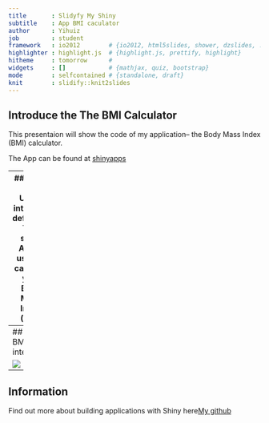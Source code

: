 ```yaml
---
title       : Slidyfy My Shiny
subtitle    : App BMI caculator
author      : Yihuiz
job         : student
framework   : io2012        # {io2012, html5slides, shower, dzslides, ...}
highlighter : highlight.js  # {highlight.js, prettify, highlight}
hitheme     : tomorrow      # 
widgets     : []            # {mathjax, quiz, bootstrap}
mode        : selfcontained # {standalone, draft}
knit        : slidify::knit2slides
---
```


## Introduce the The BMI Calculator

This presentaion will show the code of my application--
the Body Mass Index (BMI) calculator. 

The App can be found at [shinyapps](http://yihuizuo.shinyapps.io/ShinyApp_YihuiZuo)


---
## Creat the User-interface definition 
This shiny App is used to caculate your Body Mass Index (BMI)

The input are :Height  and Weight  

The out put is your BMI

###The calculate equation is 
```r

BMI=weight/(height)^2

```
## also tell you BMI status according to the BMI standard reference



---
## The BMI App interface

![](Graph.JPG) 

---
## Information
Find out more about building applications with Shiny here[My github](https://github.com/Yihuiz/BMIpresentation)




